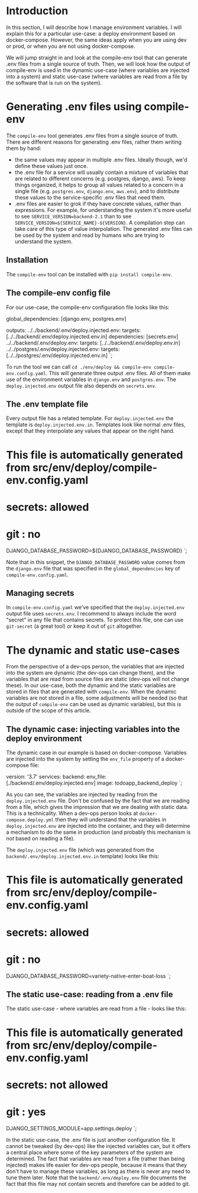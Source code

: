 # Introduction

In this section, I will describe how I manage environment variables. I will explain this for a particular use-case:
a deploy environment based on docker-compose. However, the same ideas apply when you are using dev or prod,
or when you are not using docker-compose.

We will jump straight in and look at the compile-env tool that can
generate .env files from a single source of truth. Then, we will look how the output of compile-env is used in the
dynamic use-case (where variables are injected into a system) and static use-case (where variables are read from a file
by the software that is run on the system).

# Generating .env files using compile-env

The `compile-env` tool generates .env files from a single source of truth.
There are different reasons for generating .env files, rather them writing them by hand:

- the same values may appear in multiple .env files. Ideally though, we'd define these values just once.
- the .env file for a service will usually contain a mixture of variables that are related to different concerns
  (e.g. postgres, django, aws). To keep things organized, it helps to group all values related to a concern
  in a single file (e.g. `postgres.env`, `django.env`, `aws.env`), and to distribute these values to the service-specific .env files that need them.
- .env files are easier to grok if they have concrete values, rather than expressions. For example, for understanding the system
  it's more useful to see `SERVICE_VERSION=backend-2.1` than to see `SERVICE_VERSION=${SERVICE_NAME}-${VERSION}`.
  A compilation step can take care of this type of value interpolation. The generated .env files can be used by the system and read by humans
  who are trying to understand the system.

## Installation

The `compile-env` tool can be installed with `pip install compile-env`.

## The compile-env config file

For our use-case, the compile-env configuration file looks like this:

global_dependencies: [django.env, postgres.env]

outputs:
  ../../backend/.env/deploy.injected.env:
    targets: [../../backend/.env/deploy.injected.env.in]
    dependencies: [secrets.env]
  ../../backend/.env/deploy.env:
    targets: [../../backend/.env/deploy.env.in]
  ../../postgres/.env/deploy.injected.env:
    targets: [../../postgres/.env/deploy.injected.env.in]
`;

<CodeSnippet
  lang="yaml"
  addMb
  title="env/deploy/compile-env.config.yaml"
  code={code1}
/>

To run the tool we can call `cd ./env/deploy && compile-env compile-env.config.yaml`. This will generate three output .env files.
All of them make use of the environment variables in `django.env` and `postgres.env`. The `deploy.injected.env`
output file also depends on `secrets.env`.

## The .env template file

Every output file has a related template. For `deploy.injected.env` the template is `deploy.injected.env.in`.
Templates look like normal .env files, except that they interpolate any values that appear on the right hand.

# This file is automatically generated from src/env/deploy/compile-env.config.yaml

#

# secrets: allowed

# git : no

DJANGO_DATABASE_PASSWORD=\$\{DJANGO_DATABASE_PASSWORD}
`;

<CodeSnippet
  lang="yaml"
  addMb
  title="backend/.env/deploy.injected.env.in"
  code={code2}
/>

Note that in this snippet, the `DJANGO_DATABASE_PASSWORD` value comes from the `django.env` file
that was specified in the `global_dependencies` key of `compile-env.config.yaml`.

## Managing secrets

In `compile-env.config.yaml` we've specified that the `deploy.injected.env` output file
uses `secrets.env`. I recommend to always include the word "secret" in any file that contains secrets.
To protect this file, one can use `git-secret` (a great tool) or keep it out of `git` altogether.

# The dynamic and static use-cases

From the perspective of a dev-ops person, the variables that are injected into the system are dynamic
(the dev-ops can change them), and the variables that are read from source files are static
(dev-ops will not change these). In our use-case, both the dynamic and the static variables
are stored in files that are generated with `compile-env`. When the dynamic variables are not stored in a file,
some adjustments will be needed (so that the output of `compile-env` can be used as dynamic variables),
but this is outside of the scope of this article.

## The dynamic case: injecting variables into the deploy environment

The dynamic case in our example is based on docker-compose. Variables are injected into the system
by setting the `env_file` property of a docker-compose file:

version: '3.7'
services:
  backend:
    env_file: [./backend/.env/deploy.injected.env]
    image: todoapp_backend_deploy
`;

<CodeSnippet
  lang="yaml"
  addMb
  title="docker-compose.deploy.yml"
  code={code3}
/>

As you can see, the variables are injected by reading from the `deploy.injected.env` file.
Don't be confused by the fact that we are reading from a file, which gives the impression that we are dealing with static data.
This is a technicality. When a dev-ops person looks at `docker-compose.deploy.yml`
then they will understand that the variables in `deploy.injected.env` are injected into the container, and they will determine a mechanism to do the
same in production (and probably this mechanism is _not_ based on reading a file).

The `deploy.injected.env` file (which was generated from the `backend/.env/deploy.injected.env.in` template) looks like this:

# This file is automatically generated from src/env/deploy/compile-env.config.yaml
#
# secrets: allowed
# git    : no

DJANGO_DATABASE_PASSWORD=variety-native-enter-boat-loss
`;

<CodeSnippet
  lang="yaml"
  addMb
  title="backend/.env/deploy.injected.env"
  code={code4}
/>

## The static use-case: reading from a .env file

The static use-case - where variables are read from a file - looks like this:

# This file is automatically generated from src/env/deploy/compile-env.config.yaml
#
# secrets: not allowed
# git    : yes

DJANGO_SETTINGS_MODULE=app.settings.deploy
`;

<CodeSnippet
  lang="yaml"
  addMb
  title="backend/.env/deploy.env"
  code={code5}
/>

In the static use-case, the .env file is just another configuration file. It cannot be tweaked (by dev-ops) like the injected variables can,
but it offers a central place where some of the key parameters of the system are determined. The fact that variables are
read from a file (rather than being injected) makes life easier for dev-ops people, because it means that they don't have to manage these
variables, as long as there is never any need to tune them later.
Note that the `backend/.env/deploy.env` file documents the fact that this file may not contain secrets and therefore can be added to git.
